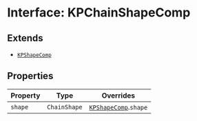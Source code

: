 # Interface: KPChainShapeComp

## Extends

- [`KPShapeComp`](/api/interfaces/KPShapeComp)

## Properties

| Property | Type | Overrides |
| ------ | ------ | ------ |
| `shape` | `ChainShape` | [`KPShapeComp`](/api/interfaces/KPShapeComp).`shape` |
